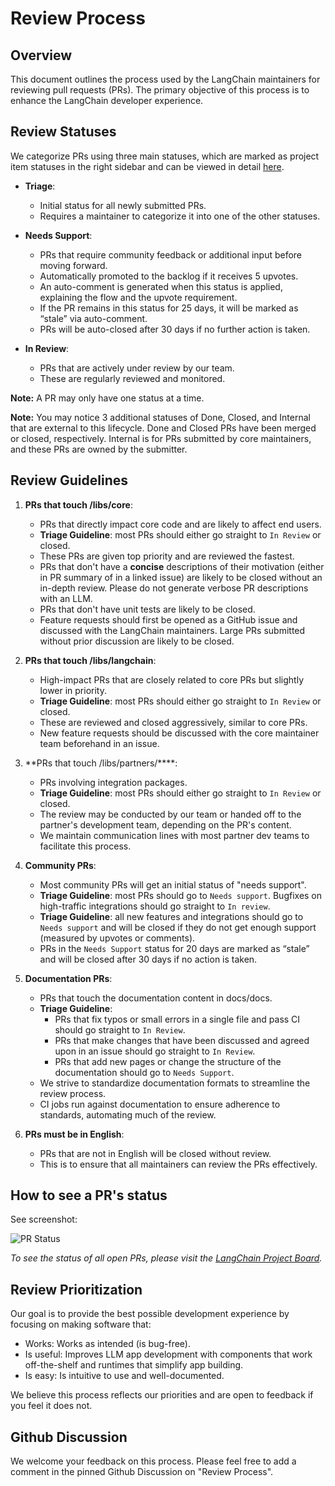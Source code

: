 # Review Process

## Overview

This document outlines the process used by the LangChain maintainers for reviewing pull requests (PRs). The primary objective of this process is to enhance the LangChain developer experience.

## Review Statuses

We categorize PRs using three main statuses, which are marked as project item statuses in the right sidebar and can be viewed in detail [here](https://github.com/orgs/langchain-ai/projects/12/views/1).

- **Triage**: 
  - Initial status for all newly submitted PRs.
  - Requires a maintainer to categorize it into one of the other statuses.

- **Needs Support**:
  - PRs that require community feedback or additional input before moving forward.
  - Automatically promoted to the backlog if it receives 5 upvotes.
  - An auto-comment is generated when this status is applied, explaining the flow and the upvote requirement.
  - If the PR remains in this status for 25 days, it will be marked as “stale” via auto-comment.
  - PRs will be auto-closed after 30 days if no further action is taken.

- **In Review**:
  - PRs that are actively under review by our team.
  - These are regularly reviewed and monitored.

**Note:** A PR may only have one status at a time.

**Note:** You may notice 3 additional statuses of Done, Closed, and Internal that
are external to this lifecycle. Done and Closed PRs have been merged or closed,
respectively. Internal is for PRs submitted by core maintainers, and these PRs are owned
by the submitter.

## Review Guidelines

1. **PRs that touch /libs/core**:
   - PRs that directly impact core code and are likely to affect end users.
   - **Triage Guideline**: most PRs should either go straight to `In Review` or closed.
   - These PRs are given top priority and are reviewed the fastest.
   - PRs that don't have a **concise** descriptions of their motivation (either in PR summary of in a linked issue) are likely to be closed without an in-depth review. Please do not generate verbose PR descriptions with an LLM.
   - PRs that don't have unit tests are likely to be closed.
   - Feature requests should first be opened as a GitHub issue and discussed with the LangChain maintainers. Large PRs submitted without prior discussion are likely to be closed.

2. **PRs that touch /libs/langchain**:
   - High-impact PRs that are closely related to core PRs but slightly lower in priority.
   - **Triage Guideline**: most PRs should either go straight to `In Review` or closed.
   - These are reviewed and closed aggressively, similar to core PRs.
   - New feature requests should be discussed with the core maintainer team beforehand in an issue.

3. **PRs that touch /libs/partners/****:
   - PRs involving integration packages.
   - **Triage Guideline**: most PRs should either go straight to `In Review` or closed.
   - The review may be conducted by our team or handed off to the partner's development team, depending on the PR's content.
   - We maintain communication lines with most partner dev teams to facilitate this process.

4. **Community PRs**:
   - Most community PRs will get an initial status of "needs support".
   - **Triage Guideline**: most PRs should go to `Needs support`. Bugfixes on high-traffic integrations should go straight to `In review`.
   - **Triage Guideline**: all new features and integrations should go to `Needs support` and will be closed if they do not get enough support (measured by upvotes or comments).
   - PRs in the `Needs Support` status for 20 days are marked as “stale” and will be closed after 30 days if no action is taken.

5. **Documentation PRs**:
   - PRs that touch the documentation content in docs/docs.
   - **Triage Guideline**:
      - PRs that fix typos or small errors in a single file and pass CI should go straight to `In Review`.
      - PRs that make changes that have been discussed and agreed upon in an issue should go straight to `In Review`.
      - PRs that add new pages or change the structure of the documentation should go to `Needs Support`.
   - We strive to standardize documentation formats to streamline the review process.
   - CI jobs run against documentation to ensure adherence to standards, automating much of the review.

6. **PRs must be in English**:
   - PRs that are not in English will be closed without review.
   - This is to ensure that all maintainers can review the PRs effectively.

## How to see a PR's status

See screenshot:

![PR Status](/img/review_process_status.png)

*To see the status of all open PRs, please visit the [LangChain Project Board](https://github.com/orgs/langchain-ai/projects/12/views/2).*

## Review Prioritization

Our goal is to provide the best possible development experience by focusing on making software that:

- Works: Works as intended (is bug-free).
- Is useful: Improves LLM app development with components that work off-the-shelf and runtimes that simplify app building.
- Is easy: Is intuitive to use and well-documented.

We believe this process reflects our priorities and are open to feedback if you feel it does not.

## Github Discussion

We welcome your feedback on this process. Please feel free to add a comment in the pinned Github Discussion on "Review Process".
